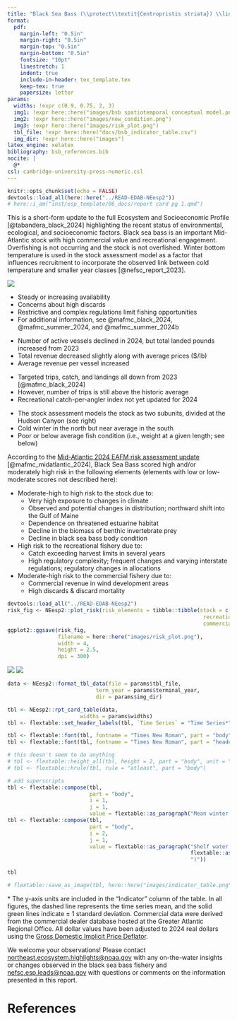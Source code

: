 ```yaml
---
title: "Black Sea Bass (\\protect\\textit{Centropristis striata}) \\linebreak Snapshot Ecosystem & Socioeconomic Profile"
format: 
  pdf:
    margin-left: "0.5in"
    margin-right: "0.5in"
    margin-top: "0.5in"
    margin-bottom: "0.5in"
    fontsize: "10pt"
    linestretch: 1
    indent: true
    include-in-header: tex_template.tex    
    keep-tex: true
    papersize: letter
params:
  widths: !expr c(0.9, 0.75, 2, 3)
  img1: !expr here::here("images/bsb spatiotemporal conceptual model.png")
  img2: !expr here::here("images/new_condition.png")
  img3: !expr here::here("images/risk_plot.png")
  tbl_file: !expr here::here("docs/bsb_indicator_table.csv")
  img_dir: !expr here::here("images")
latex_engine: xelatex
bibliography: bsb_references.bib
nocite: |
  @*
csl: cambridge-university-press-numeric.csl
---
```


```r
knitr::opts_chunk$set(echo = FALSE)
devtools::load_all(here::here("../READ-EDAB-NEesp2"))
# here::i_am("inst/esp_template/06_docs/report card pg 1.qmd")
```

\backgroundsetup{
  scale=1,
  angle=0,
  opacity=0,
  contents={\includegraphics[width=\paperwidth,height=\paperheight]{bg_pg1.jpg}}
 }
\BgThispage

\vspace{-2.5cm}
\section{Spring 2025}

This is a short-form update to the full Ecosystem and Socioeconomic Profile [@tabandera_black_2024] highlighting the recent status of environmental, ecological, and socioeconomic factors. Black sea bass is an important Mid-Atlantic stock with high commercial value and recreational engagement. Overfishing is not occurring and the stock is not overfished. Winter bottom temperature is used in the stock assessment model as a factor that influences recruitment  to incorporate the observed link between cold temperature and smaller year classes [@nefsc_report_2023].

\vspace{-0.25cm}

::: {layout="[ [0.4, 0.025, 0.575], [1], [0.575, 0.025, 0.4]] "}

:::: {}
![](`r params$img1`)
::::

:::: {}
\hfill
::::

:::: {}
\section{2024 in Review}
\vspace{-0.25cm}

\subsection{Fishing Community Observations}

-   Steady or increasing availability 
-   Concerns about high discards
-   Restrictive and complex regulations limit fishing opportunities
-   For additional information, see @mafmc_black_2024, @mafmc_summer_2024, and @mafmc_summer_2024b

\vspace{-0.25cm}
\subsection{Commercial Fishery}

-   Number of active vessels declined in 2024, but total landed pounds increased from 2023 
-   Total revenue decreased slightly along with average prices (\$/lb)
-   Average revenue per vessel increased

\vspace{-0.25cm}
\subsection{Recreational Fishery}

-   Targeted trips, catch, and landings all down from 2023 [@mafmc_black_2024]
-   However, number of trips is still above the historic average
-   Recreational catch-per-angler index not yet updated for 2024

\vspace{-0.25cm}
\subsection{Ecosystem}

-   The stock assessment models the stock as two subunits, divided at the Hudson Canyon (see right)
-   Cold winter in the north but near average in the south
-   Poor or below average fish condition (i.e., weight at a given length; see below)
::::

:::: {}
\vspace{0.25cm}
\section{Key Points from the Mid-Atlantic Risk Assessment}
\vspace{0.05cm}
<!-- \vspace{0.15cm} -->
::::

:::: {}
\raggedright

<!-- maybe this is being centered because it's the only section without a header? -->

According to the [Mid-Atlantic 2024 EAFM risk assessment update](https://static1.squarespace.com/static/511cdc7fe4b00307a2628ac6/t/6747560a3cf66936045e5547/1732728332670/05_EAFM+Risk+Assessment.pdf) [@mafmc_midatlantic_2024], Black Sea Bass scored high and/or moderately high risk in the following elements (elements with low or low-moderate scores not described here):

-   Moderate-high to high risk to the stock due to:
    -   Very high exposure to changes in climate
    -   Observed and potential changes in distribution; northward shift into the Gulf of Maine
    -   Dependence on threatened estuarine habitat
    -   Decline in the biomass of benthic invertebrate prey
    -   Decline in black sea bass body condition
-   High risk to the recreational fishery due to:
    -   Catch exceeding harvest limits in several years
    -   High regulatory complexity; frequent changes and varying interstate regulations; regulatory changes in allocations
-   Moderate-high risk to the commercial fishery due to:
    -   Commercial revenue in wind development areas
    -   High discards & discard mortality


```r
devtools::load_all("../READ-EDAB-NEesp2")
risk_fig <- NEesp2::plot_risk(risk_elements = tibble::tibble(stock = c(4, 0, 2, 2),
                                                              recreational = c(1, 1, 1, 3),
                                                              commercial = c(1, 4, 2, 0)))
ggplot2::ggsave(risk_fig, 
                filename = here::here("images/risk_plot.png"),
                width = 4,
                height = 2.5,
                dpi = 300)
```
::::

:::: {}
\hfill
::::

:::: {}
![](`r params$img2`) 
![](`r params$img3`)
::::

:::

\newpage

\backgroundsetup{
  scale=1,
  angle=0,
  opacity=0,
  contents={\includegraphics[width=\paperwidth,height=\paperheight]{bg_pg2.jpg}}
 }
\BgThispage

<!-- not sure why this background isn't working -->

\newgeometry{top=0.75in, left=0.75in, right=0.75in, bottom=0.75in}

```r
data <- NEesp2::format_tbl_data(file = params$tbl_file,
                            term_year = params$terminal_year,
                            dir = params$img_dir)
```

```r
tbl <- NEesp2::rpt_card_table(data,
                       widths = params$widths)
tbl <- flextable::set_header_labels(tbl, `Time Series` = "Time Series*")

tbl <- flextable::font(tbl, fontname = "Times New Roman", part = "body")
tbl <- flextable::font(tbl, fontname = "Times New Roman", part = "header")
```

```r
# this doesn't seem to do anything
# tbl <- flextable::height_all(tbl, height = 2, part = "body", unit = "in")
# tbl <- flextable::hrule(tbl, rule = "atleast", part = "body")

# add superscripts
tbl <- flextable::compose(tbl, 
                          part = "body", 
                          i = 1, 
                          j = 1, 
                          value = flextable::as_paragraph("Mean winter (Feb-Mar) bottom temperature (\u00B0C)"))
tbl <- flextable::compose(tbl, 
                          part = "body", 
                          i = 2, 
                          j = 1, 
                          value = flextable::as_paragraph("Shelf water volume (km", 
                                                          flextable::as_sup("3"), 
                                                          ")"))

tbl

# flextable::save_as_image(tbl, here::here("images/indicator_table.png"))
```
\vspace{-0.4cm}
\footnotesize \* The y-axis units are included in the "Indicator" column of the table. In all figures, the dashed line represents the time series mean, and the solid green lines indicate ± 1 standard deviation. Commercial data were derived from the commercial dealer database hosted at the Greater Atlantic Regional Office. All dollar values have been adjusted to 2024 real dollars using the [Gross Domestic Implicit Price Deflator](https://fred.stlouisfed.org/series/GDPDEF).\newline

\centering\normalsize

We welcome your observations! Please contact [northeast.ecosystem.highlights@noaa.gov](northeast.ecosystem.highlights@noaa.gov) with any on-the-water insights or changes observed in the black sea bass fishery and [nefsc.esp.leads@noaa.gov](nefsc.esp.leads@noaa.gov) with questions or comments on the information presented in this report.

\newpage
\newgeometry{top=1in, left=1in, right=1in, bottom=1in}

# References
